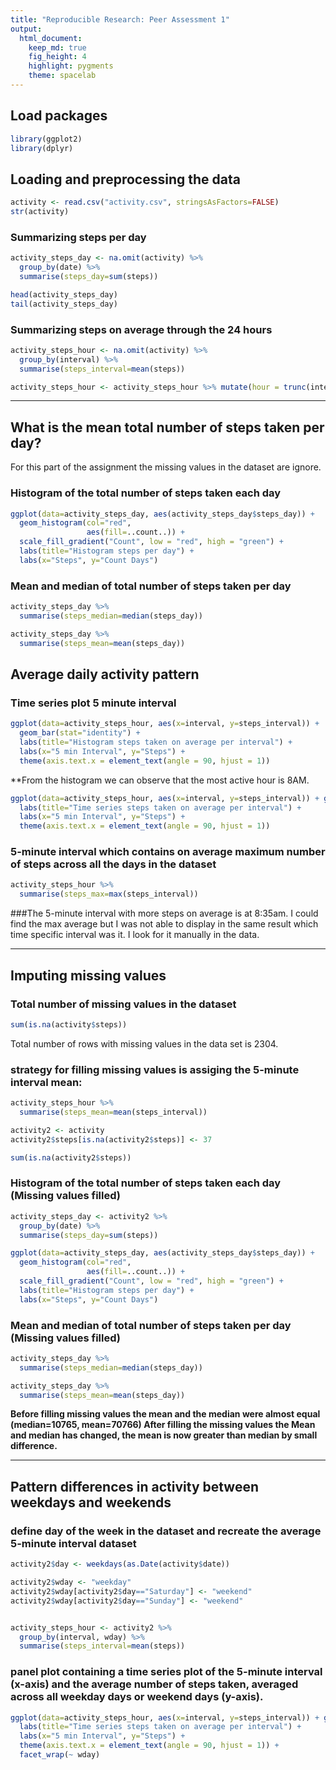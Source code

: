 ---
title: "Reproducible Research: Peer Assessment 1"
output: 
  html_document:
    keep_md: true
    fig_height: 4
    highlight: pygments
    theme: spacelab
---


## Load packages

```{r load-packages, message = FALSE, echo = TRUE}
library(ggplot2)
library(dplyr)
```

## Loading and preprocessing the data


```{r load-data, echo = TRUE}
activity <- read.csv("activity.csv", stringsAsFactors=FALSE)
str(activity)
```

### Summarizing steps per day 

```{r summarice by steps per day ignore na, echo = TRUE}
activity_steps_day <- na.omit(activity) %>% 
  group_by(date) %>%
  summarise(steps_day=sum(steps))

head(activity_steps_day)
tail(activity_steps_day)
```

### Summarizing steps on average through the 24 hours

```{r summarice by steps per hour ignore na, echo = TRUE}
activity_steps_hour <- na.omit(activity) %>% 
  group_by(interval) %>%
  summarise(steps_interval=mean(steps))

activity_steps_hour <- activity_steps_hour %>% mutate(hour = trunc(interval/100))

```

* * *

## What is the mean total number of steps taken per day?

For this part of the assignment the missing values in the dataset are ignore.


### Histogram of the total number of steps taken each day


```{r  echo = TRUE}
ggplot(data=activity_steps_day, aes(activity_steps_day$steps_day)) + 
  geom_histogram(col="red", 
                 aes(fill=..count..)) +
  scale_fill_gradient("Count", low = "red", high = "green") +
  labs(title="Histogram steps per day") +
  labs(x="Steps", y="Count Days") 

```


### Mean and median of total number of steps taken per day


```{r mean and median, echo = TRUE}
activity_steps_day %>% 
  summarise(steps_median=median(steps_day))

activity_steps_day %>% 
  summarise(steps_mean=mean(steps_day))

```



## Average daily activity pattern


### Time series plot 5 minute interval


```{r echo = TRUE}
ggplot(data=activity_steps_hour, aes(x=interval, y=steps_interval)) + 
  geom_bar(stat="identity") + 
  labs(title="Histogram steps taken on average per interval") +
  labs(x="5 min Interval", y="Steps") +
  theme(axis.text.x = element_text(angle = 90, hjust = 1))

```


**From the histogram we can observe that the most active hour is 8AM.


```{r echo = TRUE}
ggplot(data=activity_steps_hour, aes(x=interval, y=steps_interval)) + geom_line() +
  labs(title="Time series steps taken on average per interval") +
  labs(x="5 min Interval", y="Steps") +
  theme(axis.text.x = element_text(angle = 90, hjust = 1))

```


### 5-minute interval which contains on average maximum number of steps across all the days in the dataset



```{r max number of steps on average, echo = TRUE}
activity_steps_hour %>% 
  summarise(steps_max=max(steps_interval))

```

###The 5-minute interval with more steps on average is at 8:35am.  I could find the max average but I was not able to display in the same result which time specific interval was it.  I look for it manually in the data.

* * *

## Imputing missing values

### Total number of missing values in the dataset


```{r echo = TRUE}
sum(is.na(activity$steps))

```

Total number of rows with missing values in the data set is 2304.


### strategy for filling missing values is assiging the 5-minute interval mean:

```{r echo = TRUE}
activity_steps_hour %>% 
  summarise(steps_mean=mean(steps_interval))

```



```{r echo = TRUE}
activity2 <- activity
activity2$steps[is.na(activity2$steps)] <- 37

sum(is.na(activity2$steps))
```
 

### Histogram of the total number of steps taken each day (Missing values filled)


```{r  echo = TRUE}

activity_steps_day <- activity2 %>% 
  group_by(date) %>%
  summarise(steps_day=sum(steps))

```


```{r  echo = TRUE}

ggplot(data=activity_steps_day, aes(activity_steps_day$steps_day)) + 
  geom_histogram(col="red", 
                 aes(fill=..count..)) +
  scale_fill_gradient("Count", low = "red", high = "green") +
  labs(title="Histogram steps per day") +
  labs(x="Steps", y="Count Days") 

```


### Mean and median of total number of steps taken per day (Missing values filled)


```{r echo = TRUE}
activity_steps_day %>% 
  summarise(steps_median=median(steps_day))

activity_steps_day %>% 
  summarise(steps_mean=mean(steps_day))

```


**Before filling missing values the mean and the median were almost equal (median=10765, mean=70766)  After filling the missing values the Mean and median has changed, the mean is now greater than median by small difference.**



* * *

## Pattern differences in activity between weekdays and weekends


### define day of the week in the dataset and recreate the average 5-minute interval dataset


```{r echo=TRUE}

activity2$day <- weekdays(as.Date(activity$date))

activity2$wday <- "weekday"
activity2$wday[activity2$day=="Saturday"] <- "weekend"
activity2$wday[activity2$day=="Sunday"] <- "weekend"


activity_steps_hour <- activity2 %>% 
  group_by(interval, wday) %>%
  summarise(steps_interval=mean(steps))

```


### panel plot containing a time series plot of the 5-minute interval (x-axis) and the average number of steps taken, averaged across all weekday days or weekend days (y-axis). 


```{r echo=TRUE}

ggplot(data=activity_steps_hour, aes(x=interval, y=steps_interval)) + geom_line() +
  labs(title="Time series steps taken on average per interval") +
  labs(x="5 min Interval", y="Steps") +
  theme(axis.text.x = element_text(angle = 90, hjust = 1)) +
  facet_wrap(~ wday)

```



